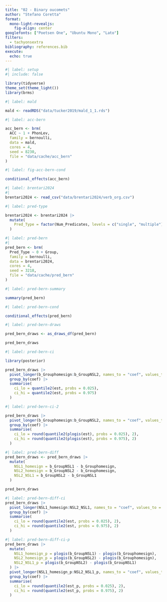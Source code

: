 ```yaml
---
title: "02 - Binary oucomets"
author: "Stefano Coretta"
format:
  mono-light-revealjs:
    fig-align: center
googlefonts: ["Poetsen One", "Ubuntu Mono", "Lato"]
filters:
  - tachyonsextra
bibliography: references.bib
execute:
  echo: true
---
```


```r
#| label: setup
#| include: false

library(tidyverse)
theme_set(theme_light())
library(brms)
```

```r
#| label: mald

mald <- readRDS("data/tucker2019/mald_1_1.rds")
```

```r
#| label: acc-bern

acc_bern <- brm(
  ACC ~ 1 + PhonLev,
  family = bernoulli,
  data = mald,
  cores = 4,
  seed = 8230,
  file = "data/cache/acc_bern"
)
```

```r
#| label: fig-acc-bern-cond

conditional_effects(acc_bern)
```

```r
#| label: brentari2024
#| 
brentari2024 <- read_csv("data/brentari2024/verb_org.csv")
```

```r
#| label: pred-type

brentari2024 <- brentari2024 |> 
  mutate(
    Pred_Type = factor(Num_Predicates, levels = c("single", "multiple"))
  )
```

```r
#| label: pred-bern
#| 
pred_bern <- brm(
  Pred_Type ~ 0 + Group,
  family = bernoulli,
  data = brentari2024,
  cores = 4,
  seed = 3218,
  file = "data/cache/pred_bern"
)
```

```r
#| label: pred-bern-summary

summary(pred_bern)
```

```r
#| label: pred-bern-cond

conditional_effects(pred_bern)
```

```r
#| label: pred-bern-draws

pred_bern_draws <- as_draws_df(pred_bern)

pred_bern_draws
```

```r
#| label: pred-bern-ci

library(posterior)

pred_bern_draws |> 
  pivot_longer(b_Grouphomesign:b_GroupNSL2, names_to = "coef", values_to = "est") |> 
  group_by(coef) |> 
  summarise(
    ci_lo = quantile2(est, probs = 0.025),
    ci_hi = quantile2(est, probs = 0.975)
  )
```

```r
#| label: pred-bern-ci-2

pred_bern_draws |> 
  pivot_longer(b_Grouphomesign:b_GroupNSL2, names_to = "coef", values_to = "est") |> 
  group_by(coef) |> 
  summarise(
    ci_lo = round(quantile2(plogis(est), probs = 0.025), 2),
    ci_hi = round(quantile2(plogis(est), probs = 0.975), 2)
  )
```

```r
#| label: pred-bern-diff
pred_bern_draws <- pred_bern_draws |> 
  mutate(
    NSL1_homesign = b_GroupNSL1 - b_Grouphomesign,
    NSL2_homesign = b_GroupNSL2 - b_Grouphomesign,
    NSL2_NSL1 = b_GroupNSL2 - b_GroupNSL1
  )

pred_bern_draws
```

```r
#| label: pred-bern-diff-ci
pred_bern_draws |> 
  pivot_longer(NSL1_homesign:NSL2_NSL1, names_to = "coef", values_to = "est") |> 
  group_by(coef) |> 
  summarise(
    ci_lo = round(quantile2(est, probs = 0.025), 2),
    ci_hi = round(quantile2(est, probs = 0.975), 2)
  )
```

```r
#| label: pred-bern-diff-ci-p
pred_bern_draws |> 
  mutate(
    NSL1_homesign_p = plogis(b_GroupNSL1) - plogis(b_Grouphomesign),
    NSL2_homesign_p = plogis(b_GroupNSL2) - plogis(b_Grouphomesign),
    NSL2_NSL1_p = plogis(b_GroupNSL2) - plogis(b_GroupNSL1)
  ) |> 
  pivot_longer(NSL1_homesign_p:NSL2_NSL1_p, names_to = "coef", values_to = "est_p") |> 
  group_by(coef) |> 
  summarise(
    ci_lo = round(quantile2(est_p, probs = 0.025), 2),
    ci_hi = round(quantile2(est_p, probs = 0.975), 2)
  )
```

